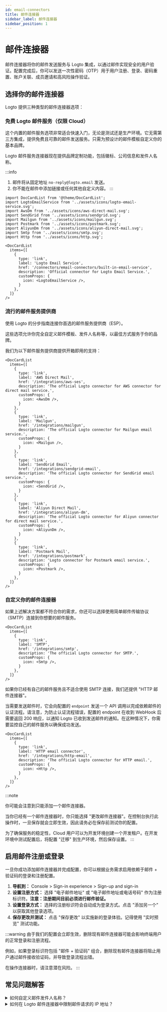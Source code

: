 ```yaml
---
id: email-connectors
title: 邮件连接器
sidebar_label: 邮件连接器
sidebar_position: 1
---
```


# 邮件连接器

邮件连接器将你的邮件发送服务与 Logto 集成，以通过邮件实现安全的用户验证。配置完成后，你可以发送一次性密码（OTP）用于用户注册、登录、密码重置、账户关联、成员邀请和高风险操作验证。

## 选择你的邮件连接器

Logto 提供三种类型的邮件连接器选项：

### 免费 Logto 邮件服务（仅限 Cloud）

这个内置的邮件服务选项非常适合快速入门，无论是测试还是生产环境。它无需第三方集成，提供免费且可靠的邮件发送服务。只需为预设计的邮件模板自定义你的基本品牌。

Logto 邮件服务连接器现在提供品牌定制功能，包括徽标、公司信息和发件人名称。

:::info

1. 邮件将从固定地址 `no-reply@logto.email` 发送。
2. 你不能在邮件中添加链接或任何其他自定义内容。
   :::

```mdx-code-block
import DocCardList from '@theme/DocCardList';
import LogtoEmailService from '../assets/icons/logto-email-service.svg';
import AwsDm from '../assets/icons/aws-direct-mail.svg';
import SendGrid from '../assets/icons/sendgrid.svg';
import Mailgun from '../assets/icons/mailgun.svg';
import Postmark from '../assets/icons/postmark.svg';
import AliyunDm from '../assets/icons/aliyun-direct-mail.svg';
import Smtp from '../assets/icons/smtp.svg';
import Http from '../assets/icons/http.svg';

<DocCardList
  items={[
    {
      type: 'link',
      label: 'Logto Email Service',
      href: '/connectors/email-connectors/built-in-email-service',
      description: 'Official connector for Logto Email Service.',
      customProps: {
        icon: <LogtoEmailService />,
      }
    },
  ]}
/>
```

### 流行的邮件服务提供商

使用 Logto 的分步指南连接你首选的邮件服务提供商（ESP）。

这些选项允许你完全自定义邮件模板、发件人名称等，以最佳方式服务于你的品牌。

我们为以下邮件服务提供商提供开箱即用的支持：

```mdx-code-block
<DocCardList
  items={[
    {
      type: 'link',
      label: 'AWS Direct Mail',
      href: '/integrations/aws-ses',
      description: 'The official Logto connector for AWS connector for direct mail service.',
      customProps: {
        icon: <AwsDm />,
      }
    },
    {
      type: 'link',
      label: 'Mailgun',
      href: '/integrations/mailgun',
      description: 'The official Logto connector for Mailgun email service.',
      customProps: {
        icon: <Mailgun />,
      }
    },
    {
      type: 'link',
      label: 'SendGrid Email',
      href: '/integrations/sendgrid-email',
      description: 'The official Logto connector for SendGrid email service.',
      customProps: {
        icon: <SendGrid />,
      }
    },
    {
      type: 'link',
      label: 'Aliyun Direct Mail',
      href: '/integrations/aliyun-dm',
      description: 'The official Logto connector for Aliyun connector for direct mail service.',
      customProps: {
        icon: <AliyunDm />,
      }
    },
    {
      type: 'link',
      label: 'Postmark Mail',
      href: '/integrations/postmark',
      description: 'Logto connector for Postmark email service.',
      customProps: {
        icon: <Postmark />,
      }
    },
  ]}
/>
```

### 自定义你的邮件连接器

如果上述解决方案都不符合你的需求，你还可以选择使用简单邮件传输协议（SMTP）连接到你想要的邮件服务。

```mdx-code-block
<DocCardList
  items={[
    {
      type: 'link',
      label: 'SMTP',
      href: '/integrations/smtp',
      description: 'The official Logto connector for SMTP.',
      customProps: {
        icon: <Smtp />,
      }
    },
  ]}
/>
```

如果你已经有自己的邮件服务且不适合使用 SMTP 连接，我们还提供 "HTTP 邮件连接器"。

当需要发送邮件时，它会向配置的 `endpoint` 发送一个 API 调用以完成依赖邮件的认证流程。请注意，为防止认证流程错误，配置的 endpoint 在收到 WebHook 后需要返回 200 响应，以通知 Logto 已收到发送邮件的通知。在这种情况下，你需要监控自己的邮件服务以确保成功发送。

```mdx-code-block
<DocCardList
  items={[
    {
      type: 'link',
      label: 'HTTP email connector',
      href: '/integrations/http-email',
      description: 'The official Logto connector for HTTP email.',
      customProps: {
        icon: <Http />,
      }
    },
  ]}
/>
```

:::note

你可能会注意到只能添加一个邮件连接器。

当你已经有一个邮件连接器时，你只能选择 "更改邮件连接器"。在控制台执行此操作时，一旦保存就会立即生效，因此请务必在保存前测试你的配置。

为了确保服务的稳定性，Cloud 用户可以为开发环境创建一个开发租户。在开发环境中测试配置后，将配置 "迁移" 到生产环境，然后保存设置。
:::

## 启用邮件注册或登录

一旦你成功添加邮件连接器并完成配置，你可以根据业务需求启用依赖于邮件 + 验证码的登录和注册配置。

1. **导航到：** <CloudLink to="/sign-in-experience/sign-up-and-sign-in">Console > Sign-in experience > Sign-up and sign-in</CloudLink>
2. **设置注册方式：** 选择 "电子邮件地址" 或 "电子邮件地址或电话号码" 作为注册标识符。**注意：注册期间目前必须进行邮件验证。**
3. **设置登录方式：** 选择的注册标识符会自动成为登录方式。点击 "添加另一个" 以获取其他登录选项。
4. **保存更改并测试：** 点击 "保存更改" 以实施新的登录体验。记得使用 "实时预览" 测试功能。

:::warning
由于我们的配置会立即生效，删除现有邮件连接器可能会影响终端用户的正常登录和注册流程。

例如，如果登录标识符包括 "邮件 + 验证码" 组合，删除现有邮件连接器将阻止用户通过邮件接收验证码，并导致登录流程出错。

在操作连接器时，请注意潜在风险。
:::

## 常见问题解答

<details>
<summary>如何自定义邮件发件人名称？</summary>

我们仍在开发更多连接器。如果你需要更多选项，请在 Discord 上告诉我们你的需求，并在 [GitHub](https://github.com/logto-io/logto/issues) 上提交功能请求。如果你需要进一步的帮助，你也可以 [通过电子邮件联系我们](mailto:contact@logto.io)。

对于贡献者，我们提供了一种易于扩展的连接器创建方法，允许你根据具体场景 [自定义自己的连接器](/logto-oss/develop-your-connector)。我们欢迎你向 Logto 提交 pull request，以便社区中的其他人也能从你的工作中受益。

</details>

<details>
<summary>如何在 Logto 邮件连接器中限制邮件请求的 IP 地址？</summary>

一种解决方法是使用 Logto HTTP 邮件连接器。

在你的服务器上实现一个调用相关邮件服务的 API endpoint，并通过 Logto HTTP 邮件连接器触发此 API endpoint。这样，你将能够完全控制 API endpoint 的 IP 地址，并可以在邮件服务提供商的配置中将相应的 IP 地址添加到白名单中。

</details>
